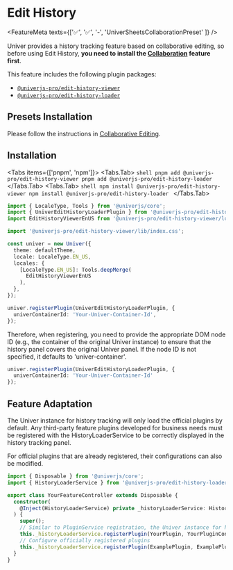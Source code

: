 
# Edit History

<FeatureMeta texts={['✅', '✅', '-', 'UniverSheetsCollaborationPreset' ]} />

Univer provides a history tracking feature based on collaborative editing, so before using Edit History, **you need to install the [Collaboration](/guides/sheets/features/collaboration) feature first**.

This feature includes the following plugin packages:

- [`@univerjs-pro/edit-history-viewer`](https://www.npmjs.com/package/@univerjs-pro/edit-history-viewer)
- [`@univerjs-pro/edit-history-loader`](https://www.npmjs.com/package/@univerjs-pro/edit-history-loader)

## Presets Installation

Please follow the instructions in [Collaborative Editing](/guides/sheets/features/collaboration).

## Installation
<Tabs items={['pnpm', 'npm']}>
  <Tabs.Tab>
    ```shell
    pnpm add @univerjs-pro/edit-history-viewer
    pnpm add @univerjs-pro/edit-history-loader
    ```
  </Tabs.Tab>
  <Tabs.Tab>
    ```shell
    npm install @univerjs-pro/edit-history-viewer
    npm install @univerjs-pro/edit-history-loader
    ```
  </Tabs.Tab>
</Tabs>

```typescript {2-3,5,12,17-19}
import { LocaleType, Tools } from '@univerjs/core';
import { UniverEditHistoryLoaderPlugin } from '@univerjs-pro/edit-history-loader';
import EditHistoryViewerEnUS from '@univerjs-pro/edit-history-viewer/locale/en-US';

import '@univerjs-pro/edit-history-viewer/lib/index.css';

const univer = new Univer({
  theme: defaultTheme,
  locale: LocaleType.EN_US,
  locales: {
    [LocaleType.EN_US]: Tools.deepMerge(
      EditHistoryViewerEnUS
    ),
  },
});

univer.registerPlugin(UniverEditHistoryLoaderPlugin, { 
  univerContainerId: 'Your-Univer-Container-Id',
});
```


Therefore, when registering, you need to provide the appropriate DOM node ID (e.g., the container of the original Univer instance) to ensure that the history panel covers the original Univer panel. If the node ID is not specified, it defaults to 'univer-container'.

```typescript
univer.registerPlugin(UniverEditHistoryLoaderPlugin, { 
  univerContainerId: 'Your-Univer-Container-Id'
});
```

## Feature Adaptation

The Univer instance for history tracking will only load the official plugins by default. Any third-party feature plugins developed for business needs must be registered with the HistoryLoaderService to be correctly displayed in the history tracking panel.

For official plugins that are already registered, their configurations can also be modified.

```typescript
import { Disposable } from '@univerjs/core';
import { HistoryLoaderService } from '@univerjs-pro/edit-history-loader'

export class YourFeatureController extends Disposable {
  constructor(
    @Inject(HistoryLoaderService) private _historyLoaderService: HistoryLoaderService
  ) {
    super();
    // Similar to PluginService registration, the Univer instance for history tracking will register the corresponding plugin according to the following configuration after being created
    this._historyLoaderService.registerPlugin(YourPlugin, YourPluginConfig))
    // Configure officially registered plugins
    this._historyLoaderService.registerPlugin(ExamplePlugin, ExamplePluginConfig))
  }
}
```
